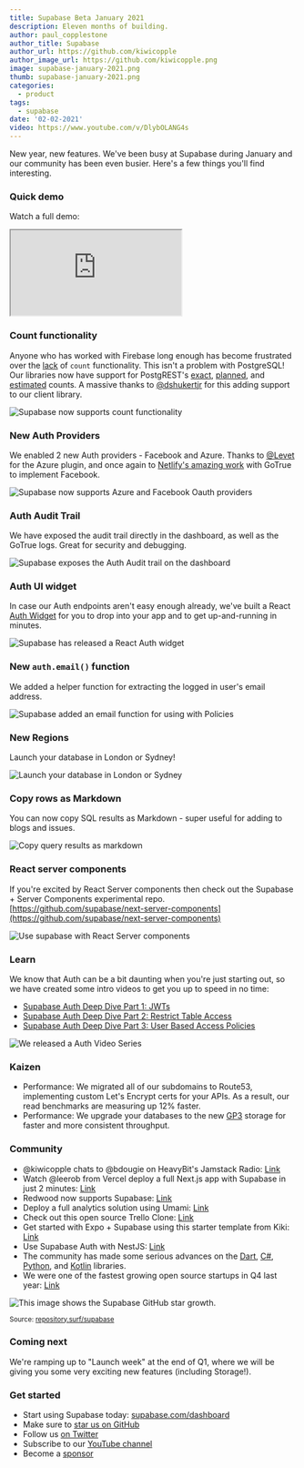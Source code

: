 ```yaml
---
title: Supabase Beta January 2021
description: Eleven months of building.
author: paul_copplestone
author_title: Supabase
author_url: https://github.com/kiwicopple
author_image_url: https://github.com/kiwicopple.png
image: supabase-january-2021.png
thumb: supabase-january-2021.png
categories:
  - product
tags:
  - supabase
date: '02-02-2021'
video: https://www.youtube.com/v/DlybOLANG4s
---
```


New year, new features. We've been busy at Supabase during January and our community has been even busier. Here's a few things you'll find interesting.

### Quick demo

Watch a full demo:

<div className="video-container">
  <iframe
    className="video-with-border w-full"
    src="https://www.youtube-nocookie.com/embed/DlybOLANG4s"
    frameBorder="1"
    allow="accelerometer; autoplay; clipboard-write; encrypted-media; gyroscope; picture-in-picture"
    allowFullScreen
  ></iframe>
</div>

### Count functionality

Anyone who has worked with Firebase long enough has become frustrated over the [lack](https://stackoverflow.com/questions/49979714/how-to-get-count-of-documents-in-a-collection) of `count` functionality. This isn't a problem with PostgreSQL! Our libraries now have support for PostgREST's [exact](https://postgrest.org/en/v7.0.0/api.html?highlight=count#exact-count), [planned](https://postgrest.org/en/v7.0.0/api.html?highlight=count#planned-count), and [estimated](https://postgrest.org/en/v7.0.0/api.html?highlight=count#estimated-count) counts. A massive thanks to [@dshukertjr](https://github.com/supabase/postgrest-js/issues/94#event-4210564301) for this adding support to our client library.

![Supabase now supports count functionality](/images/blog/blog/postgres-count.png)

### New Auth Providers

We enabled 2 new Auth providers - Facebook and Azure. Thanks to [@Levet](https://github.com/supabase/gotrue/pull/54) for the Azure plugin, and once again to [Netlify's amazing work](https://github.com/netlify/gotrue/issues/107) with GoTrue to implement Facebook.

![Supabase now supports Azure and Facebook Oauth providers](/images/blog/blog/auth-azure-and-facebook.png)

### Auth Audit Trail

We have exposed the audit trail directly in the dashboard, as well as the GoTrue logs. Great for security and debugging.

![Supabase exposes the Auth Audit trail on the dashboard](/images/blog/blog/auth-audit.png)

### Auth UI widget

In case our Auth endpoints aren't easy enough already, we've built a React [Auth Widget](https://ui.supabase.com/?path=/story/auth-auth--default) for you to drop into your app and to get up-and-running in minutes.

![Supabase has released a React Auth widget](/images/blog/blog/auth-widget.png)

### New `auth.email()` function

We added a helper function for extracting the logged in user's email address.

![Supabase added an email function for using with Policies](/images/blog/blog/policies-email.png)

### New Regions

Launch your database in London or Sydney!

![Launch your database in London or Sydney](/images/blog/blog/regions-london-sydney.png)

### Copy rows as Markdown

You can now copy SQL results as Markdown - super useful for adding to blogs and issues.

![Copy query results as markdown](/images/blog/blog/countries.gif)

### React server components

If you're excited by React Server components then check out the Supabase + Server Components experimental repo. [https://github.com/supabase/next-server-components](https://github.com/supabase/next-server-components)

![Use supabase with React Server components](/images/blog/blog/react-server-components-supabase.png)

### Learn

We know that Auth can be a bit daunting when you're just starting out, so we have created some intro videos to get you up to speed in no time:

- [Supabase Auth Deep Dive Part 1: JWTs](https://youtu.be/v3Exg5YpJvE)
- [Supabase Auth Deep Dive Part 2: Restrict Table Access](https://youtu.be/qY_iQ10IUhs)
- [Supabase Auth Deep Dive Part 3: User Based Access Policies](https://youtu.be/0LvCOlELs5U)

![We released a Auth Video Series](/images/blog/blog/supabase-auth-series.png)

### Kaizen

- Performance: We migrated all of our subdomains to Route53, implementing custom Let's Encrypt certs for your APIs. As a result, our read benchmarks are measuring up 12% faster.
- Performance: We upgrade your databases to the new [GP3](https://aws.amazon.com/about-aws/whats-new/2020/12/introducing-new-amazon-ebs-general-purpose-volumes-gp3/) storage for faster and more consistent throughput.

### Community

- @kiwicopple chats to @bdougie on HeavyBit's Jamstack Radio: [Link](https://www.heavybit.com/library/podcasts/jamstack-radio/ep-71-open-source-firebase-alternative-with-paul-copplestone-of-supabase)
- Watch @leerob from Vercel deploy a full Next.js app with Supabase in just 2 minutes:
  [Link](https://twitter.com/leeerob/status/1351576575888797696)
- Redwood now supports Supabase:
  [Link](https://twitter.com/redwoodjs/status/1347311574415863811)
- Deploy a full analytics solution using Umami:
  [Link](https://twitter.com/mkalvas/status/1353880637506260994)
- Check out this open source Trello Clone:
  [Link](https://twitter.com/joshnuss/status/1352094804335857664)
- Get started with Expo + Supabase using this starter template from Kiki:
  [Link](https://twitter.com/kikiding/status/1352086899242856449)
- Use Supabase Auth with NestJS:
  [Link](https://twitter.com/atsuhio/status/1348516650144780288?s=21)
- The community has made some serious advances on the [Dart](https://github.com/supabase?q=dart&type=&language=), [C#](https://github.com/supabase?q=csharp&type=&language=), [Python](https://github.com/supabase?q=python&type=&language=), and [Kotlin](https://github.com/supabase?q=kotlin&type=&language=) libraries.
- We were one of the fastest growing open source startups in Q4 last year: [Link](https://twitter.com/RunaCapital/status/1351122231791910916)

![This image shows the Supabase GitHub star growth.](/images/blog/blog/jan-21-starcount.png)

<small>
  Source: <a href="https://repository.surf/supabase">repository.surf/supabase</a>
</small>

### Coming next

We're ramping up to "Launch week" at the end of Q1, where we will be giving you some very exciting new features (including Storage!).

### Get started

- Start using Supabase today: [supabase.com/dashboard](https://supabase.com/dashboard/)
- Make sure to [star us on GitHub](https://github.com/supabase/supabase)
- Follow us [on Twitter](https://twitter.com/supabase)
- Subscribe to our [YouTube channel](https://www.youtube.com/c/supabase)
- Become a [sponsor](https://github.com/sponsors/supabase)
